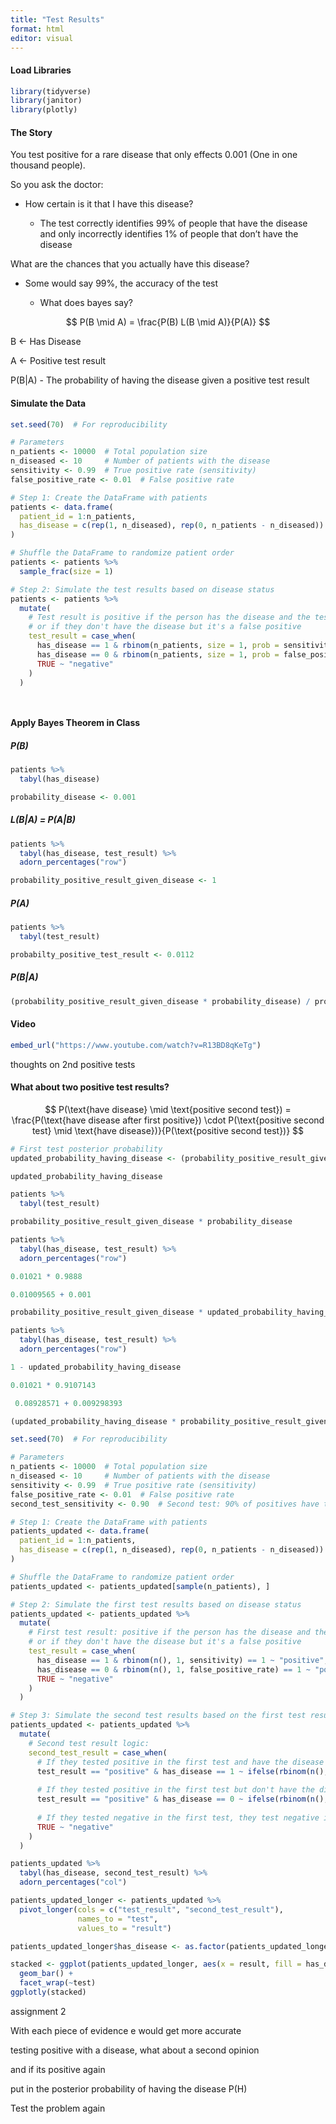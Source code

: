 ```yaml
---
title: "Test Results"
format: html
editor: visual
---
```


#### Load Libraries

```r
library(tidyverse)
library(janitor)
library(plotly)
```

#### The Story

You test positive for a rare disease that only effects 0.001 (One in one thousand people).

So you ask the doctor:

-   How certain is it that I have this disease?

    -   The test correctly identifies 99% of people that have the disease and only incorrectly identifies 1% of people that don't have the disease

What are the chances that you actually have this disease?

-   Some would say 99%, the accuracy of the test

    -   What does bayes say?

$$
P(B \mid A) = \frac{P(B) L(B \mid A)}{P(A)} 
$$

B \<- Has Disease

A \<- Positive test result

P(B\|A) - The probability of having the disease given a positive test result

#### Simulate the Data

```r

set.seed(70)  # For reproducibility

# Parameters
n_patients <- 10000  # Total population size
n_diseased <- 10     # Number of patients with the disease
sensitivity <- 0.99  # True positive rate (sensitivity)
false_positive_rate <- 0.01  # False positive rate

# Step 1: Create the DataFrame with patients
patients <- data.frame(
  patient_id = 1:n_patients,
  has_disease = c(rep(1, n_diseased), rep(0, n_patients - n_diseased))  # 10 with the disease, rest without
)

# Shuffle the DataFrame to randomize patient order
patients <- patients %>%
  sample_frac(size = 1)

# Step 2: Simulate the test results based on disease status
patients <- patients %>%
  mutate(
    # Test result is positive if the person has the disease and the test is sensitive,
    # or if they don't have the disease but it's a false positive
    test_result = case_when(
      has_disease == 1 & rbinom(n_patients, size = 1, prob = sensitivity) == 1 ~ "positive",
      has_disease == 0 & rbinom(n_patients, size = 1, prob = false_positive_rate) == 1 ~ "positive",
      TRUE ~ "negative"
    )
  )




```

#### Apply Bayes Theorem in Class

##### P(B)

```r
patients %>% 
  tabyl(has_disease)
```

```r
probability_disease <- 0.001
```

##### L(B\|A) = P(A\|B)

```r
patients %>% 
  tabyl(has_disease, test_result) %>% 
  adorn_percentages("row")
```

```r
probability_positive_result_given_disease <- 1
```

##### P(A)

```r
patients %>% 
  tabyl(test_result)
```

```r
probabilty_positive_test_result <- 0.0112
```

##### P(B\|A)

```r
(probability_positive_result_given_disease * probability_disease) / probabilty_positive_test_result
```

#### Video

```r
embed_url("https://www.youtube.com/watch?v=R13BD8qKeTg")
```

thoughts on 2nd positive tests

#### What about two positive test results?

$$
P(\text{have disease} \mid \text{positive second test}) = \frac{P(\text{have disease after first positive}) \cdot P(\text{positive second test} \mid \text{have disease})}{P(\text{positive second test})}
$$

```r
# First test posterior probability
updated_probability_having_disease <- (probability_positive_result_given_disease * probability_disease) / probabilty_positive_test_result

updated_probability_having_disease
```

```r
patients %>% 
  tabyl(test_result)
```

```r
probability_positive_result_given_disease * probability_disease
```

```r
patients %>% 
  tabyl(has_disease, test_result) %>% 
  adorn_percentages("row")
```

```r
0.01021 * 0.9888
```

```r
0.01009565 + 0.001
```

```r
probability_positive_result_given_disease * updated_probability_having_disease
```

```r
patients %>% 
  tabyl(has_disease, test_result) %>% 
  adorn_percentages("row")
```

```r
1 - updated_probability_having_disease
```

```r
0.01021 * 0.9107143
```

```r
 0.08928571 + 0.009298393
```

```r
(updated_probability_having_disease * probability_positive_result_given_disease) / 0.0986
```

```r
set.seed(70)  # For reproducibility

# Parameters
n_patients <- 10000  # Total population size
n_diseased <- 10     # Number of patients with the disease
sensitivity <- 0.99  # True positive rate (sensitivity)
false_positive_rate <- 0.01  # False positive rate
second_test_sensitivity <- 0.90  # Second test: 90% of positives have the disease

# Step 1: Create the DataFrame with patients
patients_updated <- data.frame(
  patient_id = 1:n_patients,
  has_disease = c(rep(1, n_diseased), rep(0, n_patients - n_diseased))  # 10 with the disease, rest without
)

# Shuffle the DataFrame to randomize patient order
patients_updated <- patients_updated[sample(n_patients), ]

# Step 2: Simulate the first test results based on disease status
patients_updated <- patients_updated %>%
  mutate(
    # First test result: positive if the person has the disease and the test is sensitive,
    # or if they don't have the disease but it's a false positive
    test_result = case_when(
      has_disease == 1 & rbinom(n(), 1, sensitivity) == 1 ~ "positive",
      has_disease == 0 & rbinom(n(), 1, false_positive_rate) == 1 ~ "positive",
      TRUE ~ "negative"
    )
  )

# Step 3: Simulate the second test results based on the first test result
patients_updated <- patients_updated %>%
  mutate(
    # Second test result logic:
    second_test_result = case_when(
      # If they tested positive in the first test and have the disease
      test_result == "positive" & has_disease == 1 ~ ifelse(rbinom(n(), 1, second_test_sensitivity) == 1, "positive", "negative"),
      
      # If they tested positive in the first test but don't have the disease (false positive)
      test_result == "positive" & has_disease == 0 ~ ifelse(rbinom(n(), 1, false_positive_rate) == 1, "positive", "negative"),
      
      # If they tested negative in the first test, they test negative in the second
      TRUE ~ "negative"
    )
  )
```

```r
patients_updated %>% 
  tabyl(has_disease, second_test_result) %>% 
  adorn_percentages("col")
```

```r
patients_updated_longer <- patients_updated %>% 
  pivot_longer(cols = c("test_result", "second_test_result"),
               names_to = "test",
               values_to = "result")
```

```r
patients_updated_longer$has_disease <- as.factor(patients_updated_longer$has_disease)
```

```r
stacked <- ggplot(patients_updated_longer, aes(x = result, fill = has_disease)) +
  geom_bar() +
  facet_wrap(~test)
ggplotly(stacked)
```

assignment 2

With each piece of evidence e would get more accurate

testing positive with a disease, what about a second opinion

and if its positive again

put in the posterior probability of having the disease P(H)

Test the problem again
